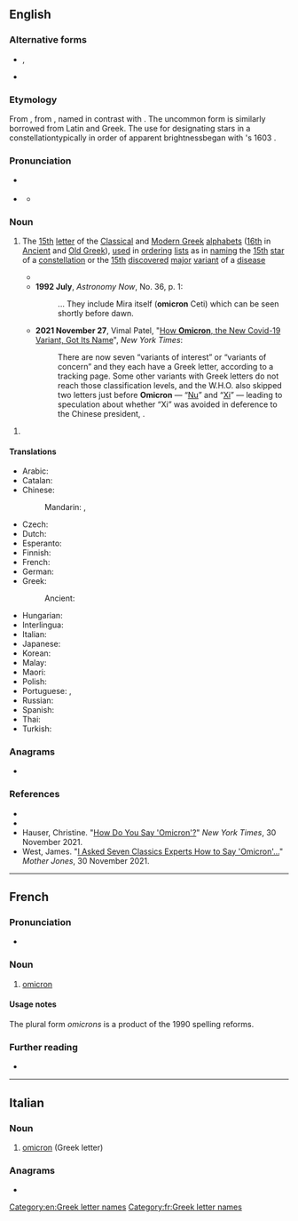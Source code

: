 {{also|Omicron|ómicron|òmicron|ômicron}}
==English==
{{letter_disp2|xi|[[image:Greek_uc_omicron.png|39px]][[image:Greek_lc_omicron.png|28px]]|pi|ὂ μικρόν|Ο|ο}}
{{wikipedia|lang=en|dab=omicron (disambiguation)|omicron}}

===Alternative forms===
* {{l|en|Omicron}}, {{l|en|omikron}}
* {{l|en|o}}

===Etymology===
From {{bor|en|la|omicron}}, from {{der|en|grc-koi|ὂ μικρόν|t=[[little]] [[o]]}}, named in contrast with {{m|en|omega|t=[[big]] [[o]]}}. The uncommon form {{m|en|omicra}} is similarly borrowed from Latin and Greek. The use for designating stars in a constellation{{mdash}}typically in order of apparent brightness{{mdash}}began with {{w|Johann Bayer}}'s 1603 ''{{w|Uranometria}}''.

===Pronunciation===
* {{a|UK}} {{IPA|en|/əʊˈmʌɪkrɒn/|/əʊˈmʌɪkrən/|/əʊˈmʌɪkrn/|/ˈɒmᵻkrɒn/|/ˈɒmᵻkrən/|/ˈɒmᵻkrn/|/əˈmʌɪkrɒn/|/əˈmʌɪkrən/|/əˈmʌɪkrn/}}
* {{a|GA}} {{IPA|en|/ˈoʊməˌkrɑn/|/ˈɑməˌkrɑn/}}
** {{audio|en|En-us-omicron-2.ogg|Audio (US)}}

===Noun===
{{en-noun|s|omicra}}

# {{lb|en|sometimes|_|capitalized}} The [[15th]] [[letter]] of the [[Classical Greek|Classical]] and [[Modern Greek]] [[alphabet]]s ([[16th]] in [[Ancient Greek|Ancient]] and [[Old Greek]]), [[used]] in [[order]]ing [[list]]s as in [[naming]] {{lb|en|astronomy}} the [[15th]] [[star]] of a [[constellation]] or {{lb|en|epidemiology}} the [[15th]] [[discover]]ed [[major]] [[variant]] of a [[disease]]
#* {{quote-journal
|en
|year=1750
|author=James Russel
|work=Letters from a Young Painter Abroad to his Friends in England
|volume=II
|publisher=W. Russel
|title=Letter LI
|origdate=1748 Jan. 10
|location=London
|url=https://archive.org/details/lettersfromyoung02russ/page/120/mode/2up
|page=120
|passage=The E serves both for the ''[[epsilon|Epsilon]]'' and ''[[eta|Eta]]''; the O, both for the '''''Omicron''''' and ''[[omega|Omega]]'', and likewise for the dipthong OΥ.}}
#* '''1992 July''', ''Astronomy Now'', No. 36, p. 1:
#*: ... They include Mira itself ('''omicron''' Ceti) which can be seen shortly before dawn.
#* '''2021 November 27''', Vimal Patel, "[https://www.nytimes.com/2021/11/27/world/africa/omicron-covid-greek-alphabet.html How '''Omicron''', the New Covid-19 Variant, Got Its Name]", ''New York Times'':
#*: There are now seven “variants of interest” or “variants of concern” and they each have a Greek letter, according to a {{w|World Health Organization|W.H.O.}} tracking page. Some other variants with Greek letters do not reach those classification levels, and the W.H.O. also skipped two letters just before '''Omicron''' — “[[nu|Nu]]” and “[[xi|Xi]]” — leading to speculation about whether “Xi” was avoided in deference to the Chinese president, {{w|Xi Jinping}}.

{{en-noun|-}}

# {{lb|en|virology|pathology}} {{ellipsis of|en|Omicron variant}}

====Translations====
{{trans-top|Greek letter}}
* Arabic: {{t|ar|أُومِيكْرُون|m|tr=ʾumikrūn}}
* Catalan: {{t+|ca|òmicron|f}}
* Chinese:
*: Mandarin: {{t+|cmn|奧密克戎|sc=Hani}}, {{t+|cmn|奥密克戎|tr=àomìkèróng|sc=Hani}}
* Czech: {{t|cs|omikron}}
* Dutch: {{t|nl|omikron|m}}
* Esperanto: {{t+|eo|omikrono}}
* Finnish: {{t+|fi|omikron}}
* French: {{t+|fr|omicron|m}}
* German: {{t+|de|Omikron|n}}
* Greek: {{t+|el|όμικρον|n}}
*: Ancient: {{t|grc|ὂ μικρόν|n}}
{{trans-mid}}
* Hungarian: {{t|hu|omikron}}
* Interlingua: {{t|ia|omicron}}
* Italian: {{t+|it|omicron|f}}
* Japanese: {{t|ja|オミクロン|tr=omikuron|sc=Jpan}}
* Korean: {{t+|ko|오미크론|sc=Kore}}
* Malay: {{t|ms|omikron}}
* Maori: {{t|mi|omikorōna  }}
* Polish: {{t+|pl|omikron|m}}
* Portuguese: {{t|pt|ómicron|m}}, {{t+|pt|ômicron|m}}
* Russian: {{t+|ru|омикро́н|m}}
* Spanish: {{t+|es|ómicron|f}}
* Thai: {{t|th|โอไมครอน}}
* Turkish: {{t|tr|omikron}}
{{trans-bottom}}

===Anagrams===
* {{anagrams|en|a=cimnoor|moronic|oncomir}}

===References===
* {{R:OED Online|omicon|n|131202|2021}}
* {{R:Merriam-Webster Online|omicron}}
* Hauser, Christine. "[https://www.nytimes.com/2021/11/30/world/omicron-covid-variant-pronunciation.html How Do You Say 'Omicron'?]" ''New York Times'', 30 November 2021.
* West, James. "[https://www.motherjones.com/media/2021/11/omicron-variant-pronunciation-classics-scholars-british-american/ I Asked Seven Classics Experts How to Say 'Omicron'...]" ''Mother Jones'', 30 November 2021.

[[Category:en:Greek letter names]]

----

==French==

===Pronunciation===
* {{fr-IPA||omicronne}}

===Noun===
{{fr-noun|m|omicron|s}}

# [[#English|omicron]] {{gloss|Greek letter}}

====Usage notes====
The plural form ''omicrons'' is a product of the 1990 spelling reforms.

===Further reading===
* {{R:TLFi}}

[[Category:fr:Greek letter names]]

----

==Italian==
{{wikipedia|lang=it}}

===Noun===
{{it-noun|m|#}}

# [[#English|omicron]] (Greek letter)

===Anagrams===
* {{anagrams|it|a=cimnoor|cromino}}

{{C|it|Greek letter names}}